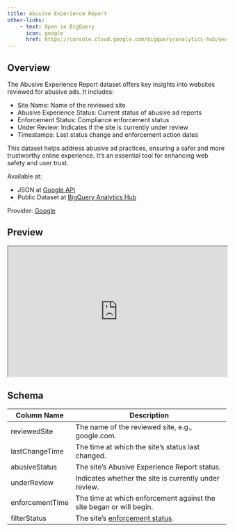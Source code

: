 ```yaml
---
title: Abusive Experience Report
other-links:
    - text: Open in BigQuery
      icon: google
      href: https://console.cloud.google.com/bigquery/analytics-hub/exchanges/projects/390347019852/locations/us/dataExchanges/data_hub_186a1c3eafa/listings
---
```


## Overview

The Abusive Experience Report dataset offers key insights into websites reviewed for abusive ads. It includes:

- Site Name: Name of the reviewed site
- Abusive Experience Status: Current status of abusive ad reports
- Enforcement Status: Compliance enforcement status
- Under Review: Indicates if the site is currently under review
- Timestamps: Last status change and enforcement action dates

This dataset helps address abusive ad practices, ensuring a safer and more trustworthy online experience. It's an essential tool for enhancing web safety and user trust.

Available at:

- JSON at [Google API](https://developers.google.com/abusive-experience-report/)
- Public Dataset at [BigQuery Analytics Hub](https://console.cloud.google.com/bigquery/analytics-hub/exchanges/projects/390347019852/locations/us/dataExchanges/data_hub_186a1c3eafa/listings)

Provider: [Google](https://support.google.com/webtools/topic/7538671)

## Preview

<iframe width="100%" height="300" src="https://lookerstudio.google.com/embed/reporting/a80ac879-8931-42be-861f-76882c0d22fc/"></iframe>

## Schema

| Column Name       | Description                                                                           |
|-------------------|---------------------------------------------------------------------------------------|
| reviewedSite      | The name of the reviewed site, e.g., google.com.                                      |
| lastChangeTime    | The time at which the site's status last changed.                                     |
| abusiveStatus     | The site's Abusive Experience Report status.                                          |
| underReview       | Indicates whether the site is currently under review.                                 |
| enforcementTime   | The time at which enforcement against the site began or will begin.                   |
| filterStatus      | The site's [enforcement status](https://support.google.com/webtools/answer/7538608).  |
